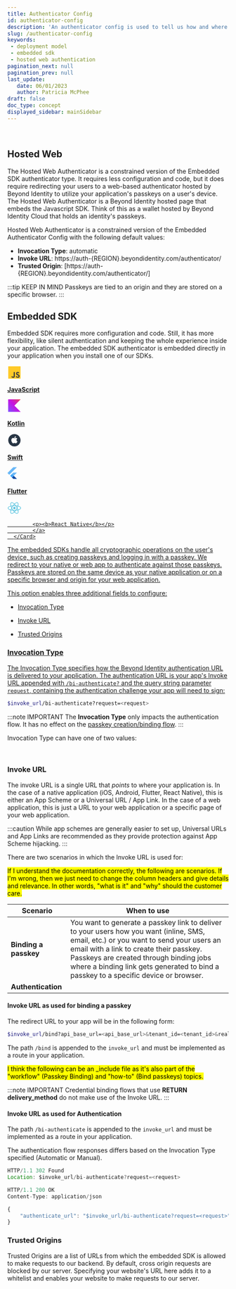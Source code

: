 ```yaml
---
title: Authenticator Config 
id: authenticator-config
description: 'An authenticator config is used to tell us how and where to invoke passkey creation and authentication flows for your native/mobile or web application. Each application is tied to a single authenticator type, which is configured in Authenticator Config. This article will help you understand each of the authenticator type options and how they impact Beyond Identity passkey flows.'
slug: /authenticator-config
keywords: 
 - deployment model
 - embedded sdk
 - hosted web authentication
pagination_next: null
pagination_prev: null
last_update: 
   date: 06/01/2023
   author: Patricia McPhee
draft: false
doc_type: concept
displayed_sidebar: mainSidebar
---
```



<Row>
  <Col span={6}>
    <Alert message="Ready for review" type="success" />
  </Col>
</Row>
<br />



<AuthenticatorConfigDescription />


## Hosted Web 

The Hosted Web Authenticator is a constrained version of the Embedded SDK authenticator type. It requires less configuration and code, but it does require redirecting your users to a web-based authenticator hosted by Beyond Identity to utilize your application's passkeys on a user's device. The Hosted Web Authenticator is a Beyond Identity hosted page that embeds the Javascript SDK. Think of this as a wallet hosted by Beyond Identity Cloud that holds an identity's passkeys.


Hosted Web Authenticator is a constrained version of the Embedded Authenticator Config with the following default values:

<ul><li><b>Invocation Type</b>: automatic </li><li><b>Invoke URL</b>: https://auth-&#123;REGION&#125;.beyondidentity.com/authenticator/</li><li><b>Trusted Origin</b>: [https://auth-&#123;REGION&#125;.beyondidentity.com/authenticator/]</li></ul>


:::tip KEEP IN MIND
Passkeys are tied to an origin and they are stored on a specific browser.
:::




## Embedded SDK

Embedded SDK requires more configuration and code. Still, it has more flexibility, like silent authentication and keeping the whole experience inside your application. The embedded SDK authenticator is embedded directly in your application when you install one of our SDKs. 


<section class="sdk-cards-content-page">
<div class="container">
  <div class="row">
    <div class="col">
      <div class="col-demo">
<Card class="intro-card">
<a href="https://gobeyondidentity.github.io/bi-sdk-js/">
            <svg xmlns="http://www.w3.org/2000/svg" width="32" height="32" viewBox="0 0 32 32" fill="none">
            <rect x="2" y="2" width="28" height="28" fill="#FFCA28"/>
            <path d="M19 25.2877L21.0615 23.9236C21.2231 24.4311 22.2462 25.6366 23.5385 25.6366C24.8308 25.6366 25.4308 24.9308 25.4308 24.4629C25.4308 23.1877 24.1112 22.7381 23.4774 22.5221C23.374 22.4869 23.289 22.4579 23.2308 22.4326C23.2009 22.4196 23.1558 22.4023 23.0979 22.3802C22.393 22.1109 19.7923 21.1173 19.7923 18.2372C19.7923 15.0648 22.8538 14.7 23.5462 14.7C23.9991 14.7 26.1769 14.7555 27.2615 16.7938L25.2615 18.1896C24.8231 17.3013 24.0946 17.0079 23.6462 17.0079C22.5385 17.0079 22.3077 17.82 22.3077 18.1896C22.3077 19.2268 23.5112 19.6917 24.5273 20.0842C24.7932 20.1869 25.0462 20.2847 25.2615 20.3864C26.3692 20.9099 28 21.7664 28 24.4629C28 25.8134 26.8672 28 24.0154 28C20.1846 28 19.1692 25.7001 19 25.2877Z" fill="#3E3E3E"/>
            <path d="M9 25.5586L11.1487 24.1951C11.317 24.7025 11.9713 25.6378 12.9205 25.6378C13.8698 25.6378 14.3557 24.6628 14.3557 24.1951V15H16.9982V24.1951C17.041 25.4634 16.3376 28 13.2332 28C10.379 28 9.19242 26.3037 9 25.5586Z" fill="#3E3E3E"/>
            </svg>
            <p><b>JavaScript</b></p>
            </a>
      </Card>
</div>
    </div>
    <div class="col">
      <div class="col-demo">
<Card class="intro-card">
      <a href="https://gobeyondidentity.github.io/bi-sdk-android/">
            <svg width="32" height="32" viewBox="0 0 32 36" fill="none" xmlns="http://www.w3.org/2000/svg">
            <path d="M32 32H0V0h32L16 16l16 16Z" fill="url(#KotlinLogo_svg__a)"></path>
            <defs>
            <linearGradient id="KotlinLogo_svg__a" x1="32" y1="0" x2="0" y2="32" gradientUnits="userSpaceOnUse">
                  <stop offset="0.003" stop-color="#E44857"></stop>
                  <stop offset="0.469" stop-color="#C711E1"></stop>
                  <stop offset="1" stop-color="#7F52FF"></stop>
            </linearGradient>
            </defs>
            </svg>
            <p><b>Kotlin</b></p>
            </a>
      </Card>
</div>
    </div>
    <div class="col">
      <div class="col-demo">
<Card class="intro-card">
            <a href="https://gobeyondidentity.github.io/bi-sdk-swift/documentation/beyondidentityembedded/">
            <svg width="32" height="32" viewBox="0 0 32 32" fill="none" xmlns="http://www.w3.org/2000/svg">
<path d="M30 16C30 23.728 23.735 30 16 30C8.265 30 2 23.728 2 16C2 8.265 8.265 2 16 2C23.735 2 30 8.265 30 16Z" fill="#283544"/>
<path d="M22.5621 12.4574C22.4857 12.502 20.6671 13.4425 20.6671 15.5279C20.7528 17.9061 22.9621 18.7401 23 18.7401C22.9621 18.7847 22.6665 19.8763 21.7907 21.0205C21.0956 22.0062 20.3242 23 19.1528 23C18.0385 23 17.6385 22.3431 16.3528 22.3431C14.972 22.3431 14.5813 23 13.5242 23C12.3528 23 11.5242 21.953 10.7913 20.9766C9.8391 19.6986 9.02978 17.6931 9.00121 15.7675C8.98195 14.7471 9.19189 13.744 9.72481 12.8921C10.477 11.7026 11.8198 10.8952 13.2863 10.8686C14.4099 10.8333 15.4099 11.5875 16.0956 11.5875C16.7528 11.5875 17.9814 10.8686 19.3714 10.8686C19.9714 10.8692 21.5714 11.0376 22.5621 12.4574ZM16.0006 10.6649C15.8006 9.73303 16.3528 8.80119 16.8671 8.20677C17.5242 7.48792 18.5621 7 19.4571 7C19.5143 7.93185 19.1522 8.84575 18.505 9.51136C17.9242 10.2302 16.9242 10.7714 16.0006 10.6649Z" fill="white"/>
</svg>            
            <p><b>Swift</b></p>
            </a>
      </Card>
</div>
    </div>
    <div class="col">
      <div class="col-demo">
<Card class="intro-card">
            <a href="https://gobeyondidentity.github.io/bi-sdk-flutter/">
            <svg width="32" height="32" viewBox="0 0 120 120" fill="none" xmlns="http://www.w3.org/2000/svg" {...props}>
                  <path xmlns="http://www.w3.org/2000/svg" d="M16.1435 65.9891L0.744629 50.5902L50.7446 0.594238H81.5384L16.1435 65.9891ZM81.5384 46.7304H50.7446L39.2096 58.2654L54.6085 73.6643" fill="#42A5F5" fill-opacity="0.8"/>
                  <path xmlns="http://www.w3.org/2000/svg" d="M39.2095 89.0592L50.7445 100.594H81.5384L54.6084 73.6643" fill="#0D47A1"/>
                  <path xmlns="http://www.w3.org/2000/svg" d="M23.8472 73.6724L39.2218 58.2937L54.5965 73.6684L39.2218 89.0471L23.8472 73.6724Z" fill="#42A5F5"/>
                  <path xmlns="http://www.w3.org/2000/svg" d="M39.2217 89.047L54.5963 73.6724L56.7425 75.8185L41.3678 91.1932L39.2217 89.047Z" fill="url(#paint0_linear_25_430)"/>
                  <path xmlns="http://www.w3.org/2000/svg" d="M39.2095 89.0591L62.0573 81.1656L54.6084 73.6602" fill="url(#paint1_linear_25_430)"/>
            </svg>
            <p><b>Flutter</b></p>
            </a>
      </Card>
</div>
    </div>
    <div class="col">
      <div class="col-demo">
<Card class="intro-card">
<a href="https://gobeyondidentity.github.io/bi-sdk-react-native/">
            <svg xmlns="http://www.w3.org/2000/svg" width="32" height="32" viewBox="0 0 32 32" fill="none">
            <path d="M18.6789 15.9759C18.6789 14.5415 17.4796 13.3785 16 13.3785C14.5206 13.3785 13.3211 14.5415 13.3211 15.9759C13.3211 17.4105 14.5206 18.5734 16 18.5734C17.4796 18.5734 18.6789 17.4105 18.6789 15.9759Z" fill="#53C1DE"/>
            <path fill-rule="evenodd" clip-rule="evenodd" d="M24.7004 11.1537C25.2661 8.92478 25.9772 4.79148 23.4704 3.39016C20.9753 1.99495 17.7284 4.66843 16.0139 6.27318C14.3044 4.68442 10.9663 2.02237 8.46163 3.42814C5.96751 4.82803 6.73664 8.8928 7.3149 11.1357C4.98831 11.7764 1 13.1564 1 15.9759C1 18.7874 4.98416 20.2888 7.29698 20.9289C6.71658 23.1842 5.98596 27.1909 8.48327 28.5877C10.9973 29.9932 14.325 27.3945 16.0554 25.7722C17.7809 27.3864 20.9966 30.0021 23.4922 28.6014C25.9956 27.1963 25.3436 23.1184 24.7653 20.8625C27.0073 20.221 31 18.7523 31 15.9759C31 13.1835 26.9903 11.7923 24.7004 11.1537ZM24.4162 19.667C24.0365 18.5016 23.524 17.2623 22.8971 15.9821C23.4955 14.7321 23.9881 13.5088 24.3572 12.3509C26.0359 12.8228 29.7185 13.9013 29.7185 15.9759C29.7185 18.07 26.1846 19.1587 24.4162 19.667ZM22.85 27.526C20.988 28.571 18.2221 26.0696 16.9478 24.8809C17.7932 23.9844 18.638 22.9422 19.4625 21.7849C20.9129 21.6602 22.283 21.4562 23.5256 21.1777C23.9326 22.7734 24.7202 26.4763 22.85 27.526ZM9.12362 27.5111C7.26143 26.47 8.11258 22.8946 8.53957 21.2333C9.76834 21.4969 11.1286 21.6865 12.5824 21.8008C13.4123 22.9332 14.2816 23.9741 15.1576 24.8857C14.0753 25.9008 10.9945 28.557 9.12362 27.5111ZM2.28149 15.9759C2.28149 13.874 5.94207 12.8033 7.65904 12.3326C8.03451 13.5165 8.52695 14.7544 9.12123 16.0062C8.51925 17.2766 8.01977 18.5341 7.64085 19.732C6.00369 19.2776 2.28149 18.0791 2.28149 15.9759ZM9.1037 4.50354C10.9735 3.45416 13.8747 6.00983 15.1159 7.16013C14.2444 8.06754 13.3831 9.1006 12.5603 10.2265C11.1494 10.3533 9.79875 10.5569 8.55709 10.8297C8.09125 9.02071 7.23592 5.55179 9.1037 4.50354ZM20.3793 11.5771C21.3365 11.6942 22.2536 11.85 23.1147 12.0406C22.8562 12.844 22.534 13.6841 22.1545 14.5453C21.6044 13.5333 21.0139 12.5416 20.3793 11.5771ZM16.0143 8.0481C16.6054 8.66897 17.1974 9.3623 17.7798 10.1145C16.5985 10.0603 15.4153 10.0601 14.234 10.1137C14.8169 9.36848 15.414 8.67618 16.0143 8.0481ZM9.8565 14.5444C9.48329 13.6862 9.16398 12.8424 8.90322 12.0275C9.75918 11.8418 10.672 11.69 11.623 11.5748C10.9866 12.5372 10.3971 13.5285 9.8565 14.5444ZM11.6503 20.4657C10.6679 20.3594 9.74126 20.2153 8.88556 20.0347C9.15044 19.2055 9.47678 18.3435 9.85796 17.4668C10.406 18.4933 11.0045 19.4942 11.6503 20.4657ZM16.0498 23.9915C15.4424 23.356 14.8365 22.6531 14.2448 21.8971C15.4328 21.9423 16.6231 21.9424 17.811 21.891C17.2268 22.6608 16.6369 23.3647 16.0498 23.9915ZM22.1667 17.4222C22.5677 18.3084 22.9057 19.1657 23.1742 19.9809C22.3043 20.1734 21.3652 20.3284 20.3757 20.4435C21.015 19.4607 21.6149 18.4536 22.1667 17.4222ZM18.7473 20.5941C16.9301 20.72 15.1016 20.7186 13.2838 20.6044C12.2509 19.1415 11.3314 17.603 10.5377 16.0058C11.3276 14.4119 12.2404 12.8764 13.2684 11.4158C15.0875 11.2825 16.9178 11.2821 18.7369 11.4166C19.7561 12.8771 20.6675 14.4086 21.4757 15.9881C20.6771 17.5812 19.7595 19.1198 18.7473 20.5941ZM22.8303 4.4666C24.7006 5.51254 23.8681 9.22726 23.4595 10.8426C22.2149 10.5641 20.8633 10.3569 19.4483 10.2281C18.6239 9.09004 17.7698 8.05518 16.9124 7.15949C18.1695 5.98441 20.9781 3.43089 22.8303 4.4666Z" fill="#53C1DE"/>
            </svg>
   
            <p><b>React Native</b></p>
            </a>
      </Card>
</div>
    </div>
  </div>
</div>
</section>


The embedded SDKs handle all cryptographic operations on the user's device, such as creating passkeys and logging in with a passkey. We redirect to your native or web app to authenticate against those passkeys. Passkeys are stored on the same device as your native application or on a specific browser and origin for your web application.

This option enables three additional fields to configure:

- Invocation Type

- Invoke URL

- Trusted Origins


### Invocation Type

The Invocation Type specifies how the Beyond Identity authentication URL is delivered to your application. The authentication URL is your app's Invoke URL appended with `/bi-authenticate?` and the query string parameter `request`, containing the authentication challenge your app will need to sign:

```bash
$invoke_url/bi-authenticate?request=<request>
```

:::note IMPORTANT
The **Invocation Type** only impacts the authentication flow. It has no effect on the [passkey creation/binding flow](/docs/next/passkey-creation).
:::

Invocation Type can have one of two values:


<InvocationTypeTable />

<br />

<InvocationDiagram />


### Invoke URL

The invoke URL is a single URL that _points_ to where your application is. In the case of a native application (iOS, Android, Flutter, React Native), this is either an App Scheme or a Universal URL / App Link. In the case of a web application, this is just a URL to your web application or a specific page of your web application.

:::caution
While app schemes are generally easier to set up, Universal URLs and App Links are recommended as they provide protection against App Scheme hijacking.
:::

There are two scenarios in which the Invoke URL is used for:

<mark>If I understand the documentation correctly, the following are scenarios. If I'm wrong, then we just need to change the column headers and give details and relevance. In other words, "what is it" and "why" should the customer care.</mark>

| Scenario | When to use |
| --- | --- |
| **Binding a passkey**  | You want to generate a passkey link to deliver to your users how you want (inline, SMS, email, etc.) or you want to send your users an email with a link to create their passkey. Passkeys are created through binding jobs where a binding link gets generated to bind a passkey to a specific device or browser.   |
| **Authentication**  |   |

#### Invoke URL as used for binding a passkey

The redirect URL to your app will be in the following form:

```bash
$invoke_url/bind?api_base_url=<api_base_url>&tenant_id=<tenant_id>&realm_id=<realm_id>&identity_id=<identity_id>&job_id=<job_id>&token=<token>
```

The path `/bind` is appended to the `invoke_url` and must be implemented as a route in your application.


<mark>I think the following can be an _include file as it's also part of the "workflow" (Passkey Binding) and "how-to" (Bind passkeys) topics.</mark>

<Tabs>

<TabItem value="EMAIL" label="EMAIL delivery_method">

<BindEmailDiagram />

</TabItem>

<TabItem value="RETURN" label="RETURN delivery_method">

:::note IMPORTANT
Credential binding flows that use **RETURN delivery_method** do not make use of the Invoke URL.
:::

<BindReturnDiagram />

</TabItem>
</Tabs>

#### Invoke URL as used for Authentication

The path `/bi-authenticate` is appended to the `invoke_url` and must be implemented as a route in your application.

The authentication flow responses differs based on the Invocation Type specified (Automatic or Manual).


```javascript title="Invocation Type Automatic"
HTTP/1.1 302 Found
Location: $invoke_url/bi-authenticate?request=<request>
```


```javascript title="Invocation Type Manual"
HTTP/1.1 200 OK
Content-Type: application/json

{
	"authenticate_url": "$invoke_url/bi-authenticate?request=<request>"
}
```

<InvocationDiagram/>


### Trusted Origins

Trusted Origins are a list of URLs from which the embedded SDK is allowed to make requests to our backend. By default, cross origin requests are blocked by our server. Specifying your website's URL here adds it to a whitelist and enables your website to make requests to our server.


